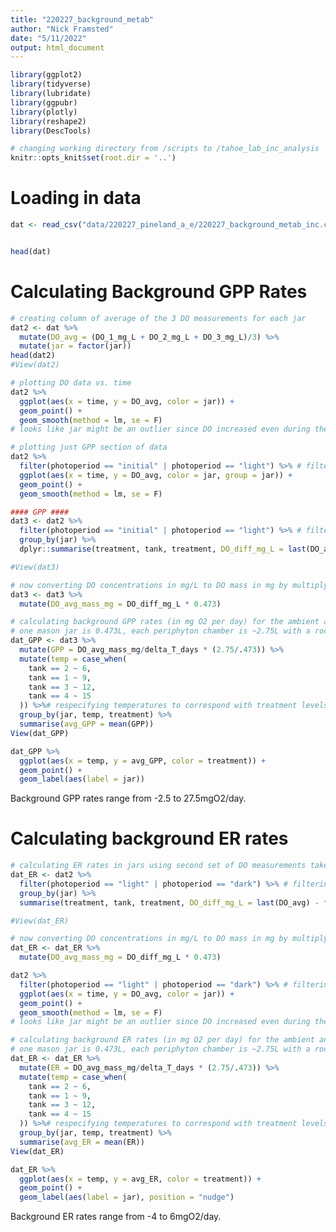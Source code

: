 ```yaml
---
title: "220227_background_metab"
author: "Nick Framsted"
date: "5/11/2022"
output: html_document
---
```


```r
library(ggplot2)
library(tidyverse)
library(lubridate)
library(ggpubr)
library(plotly)
library(reshape2)
library(DescTools)

# changing working directory from /scripts to /tahoe_lab_inc_analysis
knitr::opts_knit$set(root.dir = '..')
```

# Loading in data
```r
dat <- read_csv("data/220227_pineland_a_e/220227_background_metab_inc.csv")


head(dat)

```


# Calculating Background GPP Rates
```r
# creating column of average of the 3 DO measurements for each jar
dat2 <- dat %>%
  mutate(DO_avg = (DO_1_mg_L + DO_2_mg_L + DO_3_mg_L)/3) %>%
  mutate(jar = factor(jar))
head(dat2)
#View(dat2)

# plotting DO data vs. time
dat2 %>%
  ggplot(aes(x = time, y = DO_avg, color = jar)) +
  geom_point() +
  geom_smooth(method = lm, se = F)
# looks like jar might be an outlier since DO increased even during the dark incubation

# plotting just GPP section of data
dat2 %>%
  filter(photoperiod == "initial" | photoperiod == "light") %>% # filtering out final DO msmnt to only get GPP
  ggplot(aes(x = time, y = DO_avg, color = jar, group = jar)) +
  geom_point() +
  geom_smooth(method = lm, se = F)

#### GPP ####
dat3 <- dat2 %>%
  filter(photoperiod == "initial" | photoperiod == "light") %>% # filtering out final DO msmnt to only get GPP
  group_by(jar) %>%
  dplyr::summarise(treatment, tank, treatment, DO_diff_mg_L = last(DO_avg) - first(DO_avg), delta_T_days = as.duration(first(time) %--% last(time))/ddays(1)) # taking difference in DO conc. between pre- and post-light exposure and difference in time (in days) to calculate GPP rates

#View(dat3)

# now converting DO concentrations in mg/L to DO mass in mg by multiplying by jar volumes
dat3 <- dat3 %>%
  mutate(DO_avg_mass_mg = DO_diff_mg_L * 0.473)

# calculating background GPP rates (in mg O2 per day) for the ambient and enriched water(GPP rates for jars are multiplied by the ratio of water volume of the periphyton chambers:jars to account for the difference in water volume)
# one mason jar is 0.473L, each periphyton chamber is ~2.75L with a rock inside
dat_GPP <- dat3 %>%
  mutate(GPP = DO_avg_mass_mg/delta_T_days * (2.75/.473)) %>%
  mutate(temp = case_when(
    tank == 2 ~ 6,
    tank == 1 ~ 9,
    tank == 3 ~ 12,
    tank == 4 ~ 15
  )) %>%# respecifying temperatures to correspond with treatment levels
  group_by(jar, temp, treatment) %>%
  summarise(avg_GPP = mean(GPP))
View(dat_GPP)

dat_GPP %>%
  ggplot(aes(x = temp, y = avg_GPP, color = treatment)) +
  geom_point() +
  geom_label(aes(label = jar))
```

Background GPP rates range from -2.5 to 27.5mgO2/day.


# Calculating background ER rates
```r
# calculating ER rates in jars using second set of DO measurements taken during the dark period (this was done to increase the likelihood of seeing an ER signal by using measurements taken after a greater period of time had elapsed).
dat_ER <- dat2 %>%
  filter(photoperiod == "light" | photoperiod == "dark") %>% # filtering out initial DO msmnt to only get ER
  group_by(jar) %>%
  summarise(treatment, tank, treatment, DO_diff_mg_L = last(DO_avg) - first(DO_avg), delta_T_days = as.duration(first(time) %--% last(time))/ddays(1)) # taking difference in DO conc. between pre- and post-dark exposure and difference in time (in days) to calculate ER rates

#View(dat_ER)

# now converting DO concentrations in mg/L to DO mass in mg by multiplying by jar volumes
dat_ER <- dat_ER %>%
  mutate(DO_avg_mass_mg = DO_diff_mg_L * 0.473)

dat2 %>%
  filter(photoperiod == "light" | photoperiod == "dark") %>% # filtering out initial DO msmnt to only get ER
  ggplot(aes(x = time, y = DO_avg, color = jar)) +
  geom_point() +
  geom_smooth(method = lm, se = F)
# looks like jar might be an outlier since DO increased even during the dark incubation

# calculating background ER rates (in mg O2 per day) for the ambient and enriched water(ER rates for jars are multiplied by the ratio of water volume of the periphyton chambers:jars to account for the difference in water volume)
# one mason jar is 0.473L, each periphyton chamber is ~2.75L with a rock inside
dat_ER <- dat_ER %>%
  mutate(ER = DO_avg_mass_mg/delta_T_days * (2.75/.473)) %>%
  mutate(temp = case_when(
    tank == 2 ~ 6,
    tank == 1 ~ 9,
    tank == 3 ~ 12,
    tank == 4 ~ 15
  )) %>%# respecifying temperatures to correspond with treatment levels
  group_by(jar, temp, treatment) %>%
  summarise(avg_ER = mean(ER))
View(dat_ER)

dat_ER %>%
  ggplot(aes(x = temp, y = avg_ER, color = treatment)) +
  geom_point() +
  geom_label(aes(label = jar), position = "nudge")
```

Background ER rates range from -4 to 6mgO2/day.